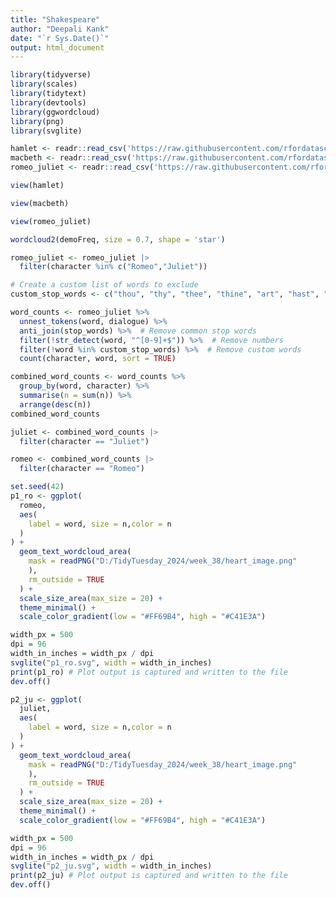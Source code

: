 ---
title: "Shakespeare"
author: "Deepali Kank"
date: "`r Sys.Date()`"
output: html_document
---

```{r,message=FALSE, warning=FALSE}
library(tidyverse)
library(scales)
library(tidytext)
library(devtools)
library(ggwordcloud)
library(png)
library(svglite)
```

```{r}
hamlet <- readr::read_csv('https://raw.githubusercontent.com/rfordatascience/tidytuesday/master/data/2024/2024-09-17/hamlet.csv')
macbeth <- readr::read_csv('https://raw.githubusercontent.com/rfordatascience/tidytuesday/master/data/2024/2024-09-17/macbeth.csv')
romeo_juliet <- readr::read_csv('https://raw.githubusercontent.com/rfordatascience/tidytuesday/master/data/2024/2024-09-17/romeo_juliet.csv')
```

```{r}
view(hamlet)
```

```{r}
view(macbeth)
```

```{r}
view(romeo_juliet)
```

```{r}
wordcloud2(demoFreq, size = 0.7, shape = 'star')
```

```{r}
romeo_juliet <- romeo_juliet |>  
  filter(character %in% c("Romeo","Juliet")) 
```

```{r}
# Create a custom list of words to exclude
custom_stop_words <- c("thou", "thy", "thee", "thine", "art", "hast", "dost", "ere", "o","hath")

word_counts <- romeo_juliet %>%
  unnest_tokens(word, dialogue) %>%
  anti_join(stop_words) %>%  # Remove common stop words
  filter(!str_detect(word, "^[0-9]+$")) %>%  # Remove numbers
  filter(!word %in% custom_stop_words) %>%  # Remove custom words
  count(character, word, sort = TRUE)

```

```{r}
combined_word_counts <- word_counts %>%
  group_by(word, character) %>%
  summarise(n = sum(n)) %>%
  arrange(desc(n)) 
combined_word_counts
```

```{r}
juliet <- combined_word_counts |> 
  filter(character == "Juliet")
```

```{r}
romeo <- combined_word_counts |> 
  filter(character == "Romeo")
```


```{r}
set.seed(42)
p1_ro <- ggplot(
  romeo,
  aes(
    label = word, size = n,color = n
  )
) +
  geom_text_wordcloud_area(
    mask = readPNG("D:/TidyTuesday_2024/week_38/heart_image.png"
    ),
    rm_outside = TRUE
  ) +
  scale_size_area(max_size = 20) +
  theme_minimal() +
  scale_color_gradient(low = "#FF69B4", high = "#C41E3A")
```




```{r}
width_px = 500
dpi = 96 
width_in_inches = width_px / dpi
svglite("p1_ro.svg", width = width_in_inches)
print(p1_ro) # Plot output is captured and written to the file
dev.off()
```


```{r}
p2_ju <- ggplot(
  juliet,
  aes(
    label = word, size = n,color = n
  )
) +
  geom_text_wordcloud_area(
    mask = readPNG("D:/TidyTuesday_2024/week_38/heart_image.png"
    ),
    rm_outside = TRUE
  ) +
  scale_size_area(max_size = 20) +
  theme_minimal() +
  scale_color_gradient(low = "#FF69B4", high = "#C41E3A")
```




```{r}
width_px = 500
dpi = 96 
width_in_inches = width_px / dpi
svglite("p2_ju.svg", width = width_in_inches)
print(p2_ju) # Plot output is captured and written to the file
dev.off()
```



